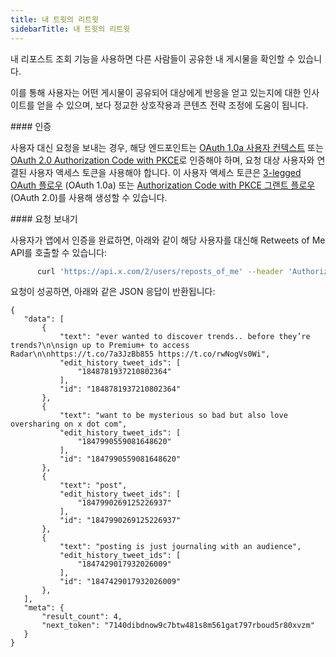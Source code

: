 ```yaml
---
title: 내 트윗의 리트윗
sidebarTitle: 내 트윗의 리트윗
---
```



내 리포스트 조회 기능을 사용하면 다른 사람들이 공유한 내 게시물을 확인할 수 있습니다.

이를 통해 사용자는 어떤 게시물이 공유되어 대상에게 반응을 얻고 있는지에 대한 인사이트를 얻을 수 있으며, 보다 정교한 상호작용과 콘텐츠 전략 조정에 도움이 됩니다.

<div id="authentication">
  #### 인증
</div>

사용자 대신 요청을 보내는 경우, 해당 엔드포인트는 [OAuth 1.0a 사용자 컨텍스트](/ko/resources/fundamentals/authentication) 또는 [OAuth 2.0 Authorization Code with PKCE](/ko/resources/fundamentals/authentication#oauth-2-0-authorization-code-flow-with-pkce-2)로 인증해야 하며, 요청 대상 사용자와 연결된 사용자 액세스 토큰을 사용해야 합니다. 이 사용자 액세스 토큰은 [3-legged OAuth 플로우](https://developer.x.com/resources/fundamentals/authentication/obtaining-user-access-tokens) (OAuth 1.0a) 또는 [Authorization Code with PKCE 그랜트 플로우](/ko/resources/fundamentals/authentication#oauth-2-0-authorization-code-flow-with-pkce-3) (OAuth 2.0)를 사용해 생성할 수 있습니다.

<div id="making-a-request">
  #### 요청 보내기
</div>

사용자가 앱에서 인증을 완료하면, 아래와 같이 해당 사용자를 대신해 Retweets of Me API를 호출할 수 있습니다:

```bash
      curl 'https://api.x.com/2/users/reposts_of_me' --header 'Authorization: ••••••'
```

요청이 성공하면, 아래와 같은 JSON 응답이 반환됩니다:

```
{
   "data": [
       {
           "text": "ever wanted to discover trends.. before they’re trends?\n\nsign up to Premium+ to access Radar\n\nhttps://t.co/7a3JzBb855 https://t.co/rwNogVs0Wi",
           "edit_history_tweet_ids": [
               "1848781937210802364"
           ],
           "id": "1848781937210802364"
       },
       {
           "text": "want to be mysterious so bad but also love oversharing on x dot com",
           "edit_history_tweet_ids": [
               "1847990559081648620"
           ],
           "id": "1847990559081648620"
       },
       {
           "text": "post",
           "edit_history_tweet_ids": [
               "1847990269125226937"
           ],
           "id": "1847990269125226937"
       },
       {
           "text": "posting is just journaling with an audience",
           "edit_history_tweet_ids": [
               "1847429017932026009"
           ],
           "id": "1847429017932026009"
       },
   ],
   "meta": {
       "result_count": 4,
       "next_token": "7140dibdnow9c7btw481s8m561gat797rboud5r80xvzm"
   }
}
```